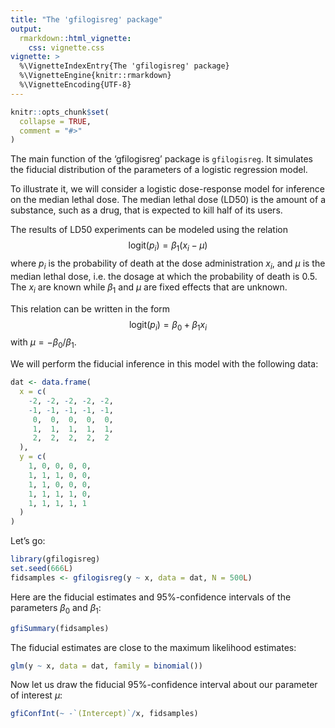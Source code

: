 ---
title: "The 'gfilogisreg' package"
output: 
  rmarkdown::html_vignette:
    css: vignette.css
vignette: >
  %\VignetteIndexEntry{The 'gfilogisreg' package}
  %\VignetteEngine{knitr::rmarkdown}
  %\VignetteEncoding{UTF-8}
---

```{r setup, include = FALSE}
knitr::opts_chunk$set(
  collapse = TRUE,
  comment = "#>"
)
```

The main function of the 'gfilogisreg' package is `gfilogisreg`. It simulates 
the fiducial distribution of the parameters of a logistic regression model.

To illustrate it, we will consider a logistic dose-response model for inference
on the median lethal dose. The median lethal dose (LD50) is the amount of a 
substance, such as a drug, that is expected to kill half of its users.

The results of LD50 experiments can be modeled using the relation
$$
\textrm{logit}(p_i) = \beta_1(x_i - \mu)
$$
where $p_i$ is the probability of death at the dose administration $x_i$, and 
$\mu$ is the median lethal dose, i.e. the dosage at which the probability of 
death is $0.5$. The $x_i$ are known while $\beta_1$ and $\mu$ are fixed effects 
that are unknown. 

This relation can be written in the form 
$$
\textrm{logit}(p_i) = \beta_0 + \beta_1 x_i
$$
with $\mu = -\beta_0 / \beta_1$.

We will perform the fiducial inference in this model with the following data:

```{r data}
dat <- data.frame(
  x = c(
    -2, -2, -2, -2, -2, 
    -1, -1, -1, -1, -1, 
     0,  0,  0,  0,  0,
     1,  1,  1,  1,  1,
     2,  2,  2,  2,  2
  ),
  y = c(
    1, 0, 0, 0, 0,
    1, 1, 1, 0, 0,
    1, 1, 0, 0, 0,
    1, 1, 1, 1, 0,
    1, 1, 1, 1, 1
  )
)
```

Let's go: 

```{r logisreg, message=FALSE, results='hide'}
library(gfilogisreg)
set.seed(666L)
fidsamples <- gfilogisreg(y ~ x, data = dat, N = 500L)
```

Here are the fiducial estimates and $95\%$-confidence intervals of the 
parameters $\beta_0$ and $\beta_1$:

```{r gfisummary}
gfiSummary(fidsamples)
```

The fiducial estimates are close to the maximum likelihood estimates:

```{r glm}
glm(y ~ x, data = dat, family = binomial())
```

Now let us draw the fiducial $95\%$-confidence interval about our parameter of 
interest $\mu$:

```{r mu}
gfiConfInt(~ -`(Intercept)`/x, fidsamples)
```

